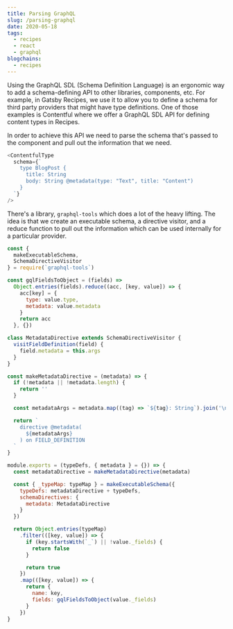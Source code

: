 ```yaml
---
title: Parsing GraphQL
slug: /parsing-graphql
date: 2020-05-18
tags:
  - recipes
  - react
  - graphql
blogchains:
  - recipes
---
```


Using the GraphQL SDL (Schema Definition Language) is an ergonomic way
to add a schema-defining API to other libraries, components, etc. For
example, in Gatsby Recipes, we use it to allow you to define a schema
for third party providers that might have type definitions. One of those
examples is Contentful where we offer a GraphQL SDL API for defining
content types in Recipes.

In order to achieve this API we need to parse the schema that's passed
to the component and pull out the information that we need.

```js
<ContentfulType
  schema={`
    type BlogPost {
      title: String
      body: String @metadata(type: "Text", title: "Content")
    }
  `}
/>
```

There's a library, `graphql-tools` which does a lot of the heavy lifting.
The idea is that we create an executable schema, a directive visitor, and
a reduce function to pull out the information which can be used internally
for a particular provider.

```js
const {
  makeExecutableSchema,
  SchemaDirectiveVisitor
} = require(`graphql-tools`)

const gqlFieldsToObject = (fields) =>
  Object.entries(fields).reduce((acc, [key, value]) => {
    acc[key] = {
      type: value.type,
      metadata: value.metadata
    }
    return acc
  }, {})

class MetadataDirective extends SchemaDirectiveVisitor {
  visitFieldDefinition(field) {
    field.metadata = this.args
  }
}

const makeMetadataDirective = (metadata) => {
  if (!metadata || !metadata.length) {
    return ''
  }

  const metadataArgs = metadata.map((tag) => `${tag}: String`).join('\n')

  return `
    directive @metadata(
      ${metadataArgs}
    ) on FIELD_DEFINITION
  `
}

module.exports = (typeDefs, { metadata } = {}) => {
  const metadataDirective = makeMetadataDirective(metadata)

  const { _typeMap: typeMap } = makeExecutableSchema({
    typeDefs: metadataDirective + typeDefs,
    schemaDirectives: {
      metadata: MetadataDirective
    }
  })

  return Object.entries(typeMap)
    .filter(([key, value]) => {
      if (key.startsWith(`_`) || !value._fields) {
        return false
      }

      return true
    })
    .map(([key, value]) => {
      return {
        name: key,
        fields: gqlFieldsToObject(value._fields)
      }
    })
}
```
